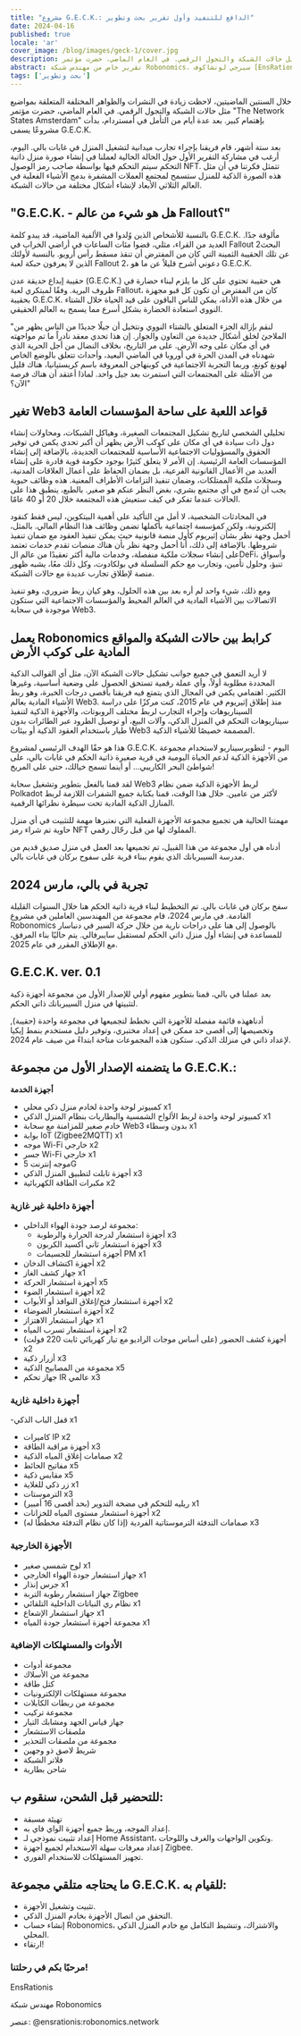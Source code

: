 ```yaml
---
title: "مشروع G.E.C.K.: الدافع للتنفيذ وأول تقرير بحث وتطوير"
date: 2024-04-16
published: true
locale: 'ar'
cover_image: /blog/images/geck-1/cover.jpg
description: خلال السنتين الماضيتين، لاحظت زيادة في النشرات والظواهر المختلفة المتعلقة بمواضيع مثل حالات الشبكة والتجول الرقمي. في العام الماضي، حضرت مؤتمر "The Network States Amsterdam" بإهتمام كبير. بعد عدة أيام من التأمل في أمستردام، بدأت مشروعًا يسمى G.E.C.K.
abstract: تقرير خاص من مهندس شبكة Robonomics، سيرجي لونشاكوف [EnsRationis]
tags: ['بحث وتطوير']
---
```


خلال السنتين الماضيتين، لاحظت زيادة في النشرات والظواهر المختلفة المتعلقة بمواضيع مثل حالات الشبكة والتجول الرقمي. في العام الماضي، حضرت مؤتمر "The Network States Amsterdam" بإهتمام كبير. بعد عدة أيام من التأمل في أمستردام، بدأت مشروعًا يسمى G.E.C.K.

بعد ستة أشهر، قام فريقنا بإجراء تجارب ميدانية لتشغيل المنزل في غابات بالي. اليوم، أرغب في مشاركة التقرير الأول حول الحالة الحالية لعملنا في إنشاء صورة منزل ذاتية التحكم سيتم التحكم فيها بواسطة صاحب رمز الوصول NFT. تتمثل فكرتنا في أن مثل هذه الصورة الذكية للمنزل ستسمح لمجتمع العملات المشفرة بدمج الأشياء الفعلية في العالم الثلاثي الأبعاد لإنشاء أشكال مختلفة من حالات الشبكة.

## "G.E.C.K. - هل هو شيء من عالم Fallout؟"

بالنسبة للأشخاص الذين وُلدوا في الألفية الماضية، قد يبدو كلمة G.E.C.K. مألوفة جدًا. العديد من القراء، مثلي، قضوا مئات الساعات في أراضي الخراب في Fallout 2البحث عن تلك الحقيبة الثمينة التي كان من المفترض أن تنقذ مسقط رأس أرويو. بالنسبة لأولئك الذين لا يعرفون حبكة لعبة Fallout 2، دعوني أشرح قليلاً عن ما هو G.E.C.K.

حقيبة إبداع حديقة عدن (G.E.C.K.) هي حقيبة تحتوي على كل ما يلزم لبناء حضارة في ظروف البرية. وفقًا لمبتكري لعبة Fallout، كان من المفترض أن تكون كل قبو مجهزة بحقيبة G.E.C.K. من خلال هذه الأداة، يمكن للناس الباقون على قيد الحياة خلال الشتاء النووي استعادة الحضارة بشكل أسرع مما يسمح به العالم الحقيقي.

"لنقم بإزالة الجزء المتعلق بالشتاء النووي ونتخيل أن جيلًا جديدًا من الناس يظهر من الملاجئ لخلق أشكال جديدة من التعاون والجوار. إن هذا تحدي معقد نادراً ما تم مواجهته في أي مكان على وجه الأرض. على مر التاريخ، بخلاف النضال من أجل الحرية الذي شهدناه في المدن الحرة في أوروبا في الماضي البعيد، وأحداث تتعلق بالوضع الخاص لهونغ كونغ، وربما التجربة الاجتماعية في كوبنهاجن المعروفة باسم كريستيانيا، هناك قليل من الأمثلة على المجتمعات التي استمرت بعد جيل واحد. لماذا أعتقد أن هناك فرصة الآن؟"


## تغير Web3 قواعد اللعبة على ساحة المؤسسات العامة

تحليلي الشخصي لتاريخ تشكيل المجتمعات الصغيرة، وهياكل الشبكات، ومحاولات إنشاء دول ذات سيادة في أي مكان على كوكب الأرض يظهر أن أكبر تحدي يكمن في توفير الحقوق والمسؤوليات الاجتماعية الأساسية للمجتمعات الجديدة، بالإضافة إلى إنشاء المؤسسات العامة الرئيسية. إن الأمر لا يتعلق كثيرًا بوجود حكومة قوية قادرة على إنشاء العديد من الأعمال القانونية الفرعية، بل بضمان الحفاظ على أعمال العلاقات المدنية، وسجلات ملكية الممتلكات، وضمان تنفيذ التزامات الأطراف المعنية. هذه وظائف حيوية يجب أن تُدمج في أي مجتمع بشري، بغض النظر عنكم هو صغير. بالطبع، ينطبق هذا على الحالات عندما تفكر في كيف ستعيش هذه المجتمعة خلال 20 أو 40 عامًا.

في المحادثات الشخصية، لا أمل من التأكيد على أهمية البيتكوين، ليس فقط كنقود إلكترونية، ولكن كمؤسسة اجتماعية بأكملها تضمن وظائف هذا النظام المالي. بالمثل، أحمل وجهة نظر بشأن إثيريوم كأول منصة قانونية حيث يمكن تنفيذ العقود مع ضمان تنفيذ شروطها. بالإضافة إلى ذلك، أنا أحمل وجهة نظر بأن هناك منصات تقدم خدمات تعتمد على إنشاء سجلات ملكية منفصلة، وخدمات مالية أكثر تعقيدًا من عالم الDeFi، وأسواق تنبؤ، وحلول تأمين، وتجارب مع حكم السلسلة في بولكادوت، وكل ذلك معًا، يشبه ظهور منصة لإطلاق تجارب عديدة مع حالات الشبكة.

ومع ذلك، شيء واحد لم أره بعد بين هذه الحلول، وهو كيان ربط ضروري، وهو تنفيذ الاتصالات بين الأشياء المادية في العالم المحيط والمؤسسات الاجتماعية التي ستكون موجودة في سحابة Web3.

## يعمل Robonomics كرابط بين حالات الشبكة والمواقع المادية على كوكب الأرض

لا أريد التعمق في جميع جوانب تشكيل حالات الشبكة الآن، مثل أي القوالب الذكية المحددة مطلوبة أولاً، وأي عملة رقمية تستحق الحصول على وضعية أساسية، وغيرها الكثير. اهتمامي يكمن في المجال الذي يتمتع فيه فريقنا بأقصى درجات الخبرة، وهو ربط الأشياء المادية بعالم Web3. منذ إطلاق إثيريوم في عام 2015، كنت مركزًا على دراسة السيناريوهات وإجراء التجارب لربط مختلف الروبوتات، والأجهزة الذكية لتنفيذ سيناريوهات التحكم في المنزل الذكي، وآلات البيع، أو توصيل الطرود عبر الطائرات بدون طيار باستخدام العقود الذكية أو بيئات Web3 المصممة خصيصًا للأشياء الذكية.

هذا هو حقًا الهدف الرئيسي لمشروع G.E.C.K. اليوم - لتطويرسيناريو لاستخدام مجموعة من الأجهزة الذكية لدعم الحياة اليومية في قرية صغيرة ذاتية الحكم في غابات بالي، على شواطئ البحر الكاريبي... أو أينما تسمح خيالك، حتى على المريخ!

لقد قمنا بالفعل بتطوير وتشغيل سحابة Web3 لربط الأجهزة الذكية ضمن نظام Polkadot لأكثر من عامين. خلال هذا الوقت، قمنا بكتابة جميع الشفرات اللازمة لربط المنازل الذكية المادية تحت سيطرة نظرائها الرقمية.

مهمتنا الحالية هي تجميع مجموعة الأجهزة الفعلية التي نعتبرها مهمة للتثبيت في أي منزل حاوية تم شراء رمز NFT المملوك لها من قبل رحّال رقمي.

أدناه هي أول مجموعة من هذا القبيل، تم تجميعها بعد العمل في منزل صديق قديم من مدرسة السيبربانك الذي يقوم ببناء قرية على سفوح بركان في غابات بالي.

## تجربة في بالي، مارس 2024

سفح بركان في غابات بالي. تم التخطيط لبناء قرية ذاتية الحكم هنا خلال السنوات القليلة القادمة. في مارس 2024، قام مجموعة من المهندسين العاملين في مشروع Robonomics بالوصول إلى هنا على دراجات نارية من خلال حركة السير في دنباسار للمساعدة في إنشاء أول منزل ذاتي الحكم لمستقبل سايبرفالي. يتم حاليًا بناء المرفق، مع الإطلاق المقرر في عام 2025.

<YouTube id="https://www.youtube.com/watch?v=ZKXl-HL-Edg&ab_channel=Robonomics.network" posterQuality="max"/>

## G.E.C.K. ver. 0.1

بعد عملنا في بالي، قمنا بتطوير مفهوم أولي للإصدار الأول من مجموعة أجهزة ذكية لتثبيتها في منزل السيبربانك ذاتي الحكم.

أدناههذه قائمة مفصلة للأجهزة التي نخطط لتجميعها في مجموعة واحدة (حقيبة), وتخصيصها إلى أقصى حد ممكن في إعداد مختبري، وتوفير دليل مستخدم بنمط إيكيا لإعداد ذاتي في منزلك الذكي. ستكون هذه المجموعات متاحة ابتداءً من صيف عام 2024.

<RbImage zoom src="/blog/images/geck-1/geck-1-scheme.jpg" alt="مخطط Robonomics Geck-1" />


## ما يتضمنه الإصدار الأول من مجموعة G.E.C.K.:

**أجهزة الخدمة**

- كمبيوتر لوحة واحدة لخادم منزل ذكي محلي x1
- كمبيوتر لوحة واحدة لربط الألواح الشمسية والبطاريات بنظام المنزل الذكي x1
- خادم صغير للمزامنة مع سحابة Web3 بدون وسطاء x1
- بوابة IoT (Zigbee2MQTT) x1
- موجه Wi-Fi خارجي x2
- جسر Wi-Fi خارجي x1
- موجه إنترنت 5G
- أجهزة تابلت لتطبيق المنزل الذكي x3
- مكبرات الطاقة الكهربائية x2

### أجهزة داخلية غير غازية

- مجموعة لرصد جودة الهواء الداخلي:
    - أجهزة استشعار لدرجة الحرارة والرطوبة x3
    - أجهزة استشعار ثاني أكسيد الكربون x3
    - أجهزة استشعار للجسيمات PM x1
- أجهزة اكتشاف الدخان x2
- جهاز كشف الغاز x1
- أجهزة استشعار الحركة x5
- أجهزة استشعار الضوء x2
- أجهزة استشعار فتح/إغلاق النوافذ أو الأبواب x2
- أجهزة استشعار الضوضاء x2
- جهاز استشعار الاهتزاز x1
- أجهزة استشعار تسرب المياه x2
- أجهزة كشف الحضور (على أساس موجات الراديو مع تيار كهربائي ثابت 220 فولت) x2
- أزرار ذكية x3
- مجموعة من المصابيح الذكية x5
- جهاز تحكم IR عالمي x3

### أجهزة داخلية غازية

-قفل الباب الذكي x1
- كاميرات IP x2
- أجهزة مراقبة الطاقة x3
- صمامات إغلاق المياه الذكية x2
- مفاتيح الحائط x5
- مقابس ذكية x5
- زر ذكي للغلاية x1
- الترموستات x3
- ريليه للتحكم في مضخة التدوير (بحد أقصى 16 أمبير) x1
- أجهزة استشعار مستوى المياه للخزانات x2
- صمامات التدفئة الترموستاتية الفردية (إذا كان نظام التدفئة مخططًا له) x3

### الأجهزة الخارجية

- لوح شمسي صغير x1
- جهاز استشعار جودة الهواء الخارجي x1
- جرس إنذار x1
- جهاز استشعار رطوبة التربة Zigbee
- نظام ري النباتات الداخلية التلقائي x1
- جهاز استشعار الإشعاع x1
- مجموعة أجهزة استشعار جودة المياه x1

### الأدوات والمستهلكات الإضافية

- مجموعة أدوات
- مجموعة من الأسلاك
- كتل طاقة
- مجموعة مستهلكات الإلكترونيات
- مجموعة من ربطات الكابلات
- مجموعة تركيب
- جهاز قياس الجهد ومشابك التيار
- ملصقات الاستشعار
- مجموعة من ملصقات التحذير
- شريط لاصق ذو وجهين
- فلاتر الشبكة
- شاحن بطارية

## للتحضير قبل الشحن، سنقوم ب:

- تهيئة مسبقة
- إعداد الموجه، وربط جميع أجهزة الواي فاي به.
- إعداد تثبيت نموذجي لـ Home Assistant، وتكوين الواجهات والغرف واللوحات.
- إعداد معرفات سهلة الاستخدام لجميع أجهزة Zigbee.
- تجهيز المستهلكات للاستخدام الفوري.



## ما يحتاجه متلقي مجموعة G.E.C.K. للقيام به:

- تثبيت وتشغيل الأجهزة.
- التحقق من اتصال الأجهزة بخادم المنزل الذكي.
- إنشاء حساب Robonomics، والاشتراك، وتنشيط التكامل مع خادم المنزل الذكي المحلي.
- ارتقاء!

### مرحبًا بكم في رحلتنا!

<TextCard image="/avatars/Sergei-Lonshakov-2.jpeg" back="transparent" imageSize="big">

EnsRationis

مهندس شبكة Robonomics

عنصر: @ensrationis:robonomics.network

</TextCard>
